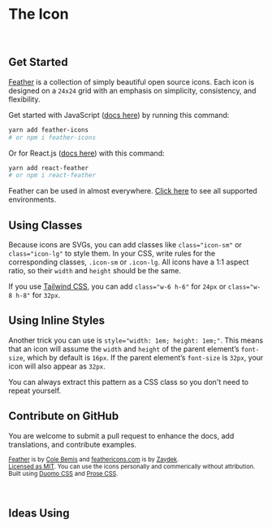 # The <code><KebabCase /></code> Icon

<BentoBox />

<!-- ## Quick Start

<pre>
	<code>

{`function Thing() {
	return (
		${<TitleCase />}
	)
}`}

	</code>
</pre> -->

<br />

<!--

## Quick Start

- **[JavasScript](https://github.com/feathericons/feather)** <code><JavasScript /></code>
- **[React.js](https://github.com/feathericons/react-feather)** <code><ReactJS /></code>

-->

## Get Started

[Feather](https://github.com/feathericons/feather) is a collection of simply beautiful open source icons. Each icon is
designed on a `24x24` grid with an emphasis on simplicity, consistency, and flexibility.

Get started with JavaScript ([docs here](https://github.com/feathericons/feather)) by running this command:

```bash
yarn add feather-icons
# or npm i feather-icons
```

Or for React.js ([docs here](https://github.com/feathericons/react-feather)) with this command:

<!-- TODO: Add Vue docs? -->

```bash
yarn add react-feather
# or npm i react-feather
```

Feather can be used in almost everywhere. [Click here](https://github.com/feathericons/feather#related-projects) to see
all supported environments.

## Using Classes

Because icons are SVGs, you can add classes like `class="icon-sm"` or `class="icon-lg"` to style them. In your CSS,
write rules for the corresponding classes, `.icon-sm` or `.icon-lg`. All icons have a 1:1 aspect ratio, so their `width`
and `height` should be the same.

If you use [Tailwind CSS](https://tailwindcss.com), you can add `class="w-6 h-6"` for `24px` or `class="w-8 h-8"` for
`32px`.

## Using Inline Styles

Another trick you can use is `style="width: 1em; height: 1em;"`. This means that an icon will assume the `width` and
`height` of the parent element’s `font-size`, which by default is `16px`. If the parent element’s `font-size` is `32px`,
your icon will also appear as `32px`.

You can always extract this pattern as a CSS class so you don't need to repeat yourself.

## Contribute on GitHub

You are welcome to submit a pull request to enhance the docs, add translations, and contribute examples.

<small>

[Feather](https://github.com/feathericons/feather) is by [Cole Bemis](https://twitter.com/colebemis) and
[feathericons.com](https://github.com/feathericons/feathericons.com) is by
[Zaydek](https://twitter.com/username_ZAYDEK).<br />
[Licensed as MIT](https://github.com/feathericons/feather/blob/master/LICENSE). You can use the icons personally and
commerically without attribution.<br /> Built using [Duomo CSS](https://github.com/zaydek/duomo) and
[Prose CSS](https://github.com/zaydek/prose).

</small>

<br />

## Ideas Using <code><KebabCase /></code>

<div>
	<Demos />
</div>

<More />
